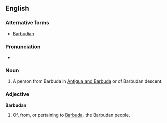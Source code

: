 ==English==

===Alternative forms===
* [[Barbudian]]

===Pronunciation===
* {{IPA|/bɑɹˈbjuːdən/|lang=en}}

===Noun===
{{en-noun}}
# A person from Barbuda in [[Antigua and Barbuda]] or of Barbudan descent.

===Adjective===
'''Barbudan'''
# Of, from, or pertaining to [[Barbuda]], the Barbudan people.